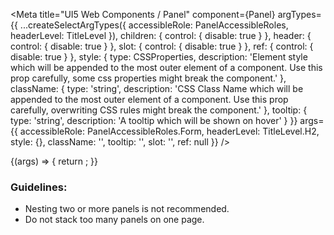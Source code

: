 

<Meta
  title="UI5 Web Components / Panel"
  component={Panel}
  argTypes={{
    ...createSelectArgTypes({ accessibleRole: PanelAccessibleRoles, headerLevel: TitleLevel }),
    children: { control: { disable: true } },
    header: { control: { disable: true } },
    slot: { control: { disable: true } },
    ref: { control: { disable: true } },
    style: {
      type: CSSProperties,
      description:
        'Element style which will be appended to the most outer element of a component. Use this prop carefully, some css properties might break the component.'
    },
    className: {
      type: 'string',
      description:
        'CSS Class Name which will be appended to the most outer element of a component. Use this prop carefully, overwriting CSS rules might break the component.'
    },
    tooltip: { type: 'string', description: 'A tooltip which will be shown on hover' }
  }}
  args={{
    accessibleRole: PanelAccessibleRoles.Form,
    headerLevel: TitleLevel.H2,
    style: {},
    className: '',
    tooltip: '',
    slot: '',
    ref: null
  }}
/>

<DocsHeader />

<Canvas>
  <Story name="Default">
    {(args) => {
      return <Panel {...args} />;
    }}
  </Story>
</Canvas>

<ArgsTable story="." />
<div style={{fontFamily:'var(--sapFontFamily)', fontSize:'var(--sapFontSize)', color:'var(--sapTextColor)'}}>
<h3>Guidelines:</h3>
<ul>
  <li>Nesting two or more panels is not recommended.</li>
  <li>Do not stack too many panels on one page.</li>
</ul>
</div>